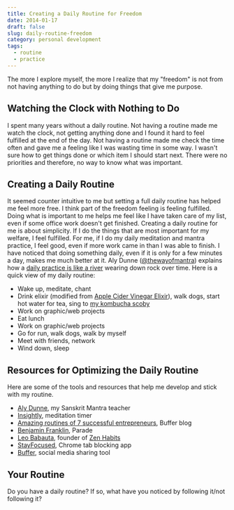 ```yaml
---
title: Creating a Daily Routine for Freedom
date: 2014-01-17
draft: false
slug: daily-routine-freedom
category: personal development
tags:
  - routine
  - practice
---
```


The more I explore myself, the more I realize that my "freedom" is not from not having anything to do but by doing things that give me purpose.

## Watching the Clock with Nothing to Do

I spent many years without a daily routine. Not having a routine made me watch the clock, not getting anything done and I found it hard to feel fulfilled at the end of the day. Not having a routine made me check the time often and gave me a feeling like I was wasting time in some way. I wasn't sure how to get things done or which item I should start next. There were no priorities and therefore, no way to know what was important.

## Creating a Daily Routine

It seemed counter intuitive to me but setting a full daily routine has helped me feel more free. I think part of the freedom feeling is feeling fulfilled. Doing what is important to me helps me feel like I have taken care of my list, even if some office work doesn't get finished. Creating a daily routine for me is about simplicity. If I do the things that are most important for my welfare, I feel fulfilled. For me, if I do my daily meditation and mantra practice, I feel good, even if more work came in than I was able to finish. I have noticed that doing something daily, even if it is only for a few minutes a day, makes me much better at it. Aly Dunne ([@thewayofmantra](https://twitter.com/thewayofmantra)) explains how a [daily practice is like a river](http://thewayofmantra.com/daily-practice-the-unstoppable-power/) wearing down rock over time. Here is a quick view of my daily routine:

- Wake up, meditate, chant
- Drink elixir (modified from [Apple Cider Vinegar Elixir](http://kaleuniversity.org/recipes/apple-cider-vinegar-elixir/)), walk dogs, start hot water for tea, sing to [my kombucha scoby](https://plus.google.com/+JoelTurnerGo/posts/UNyep6bPPCy)
- Work on graphic/web projects
- Eat lunch
- Work on graphic/web projects
- Go for run, walk dogs, walk by myself
- Meet with friends, network
- Wind down, sleep

## Resources for Optimizing the Daily Routine

Here are some of the tools and resources that help me develop and stick with my routine.

- [Aly Dunne](http://thewayofmantra.com), my Sanskrit Mantra teacher
- [Insightly](https://insighttimer.com/), meditation timer
- [Amazing routines of 7 successful entrepreneurs](http://blog.bufferapp.com/the-daily-routines-of-famous-entrepreneurs-and-how-to-design-your-own-master-routine), Buffer blog
- [Benjamin Franklin](http://www.parade.com/35748/parade/what-was-benjamin-franklins-daily-routine/), Parade
- [Leo Babauta](http://leobabauta.com/), founder of [Zen Habits](http://zenhabits.net/)
- [StayFocused](https://chrome.google.com/webstore/detail/stayfocusd/laankejkbhbdhmipfmgcngdelahlfoji), Chrome tab blocking app
- [Buffer](http://bufferapp.com), social media sharing tool

## Your Routine

Do you have a daily routine? If so, what have you noticed by following it/not following it?

